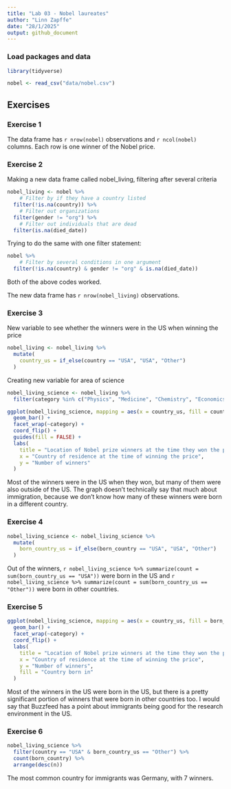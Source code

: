 ```yaml
---
title: "Lab 03 - Nobel laureates"
author: "Linn Zapffe"
date: "28/1/2025"
output: github_document
---
```


### Load packages and data

```r
library(tidyverse) 
```

```r
nobel <- read_csv("data/nobel.csv")
```

## Exercises

### Exercise 1

The data frame has `r nrow(nobel)` observations and `r ncol(nobel)` columns. Each row is one winner of the Nobel price.

### Exercise 2

Making a new data frame called nobel_living, filtering after several criteria
```r
nobel_living <- nobel %>%
    # Filter by if they have a country listed
  filter(!is.na(country)) %>%
    # Filter out organizations
  filter(gender != "org") %>%
    # Filter out individuals that are dead
  filter(is.na(died_date))
```

Trying to do the same with one filter statement:
```r
nobel %>%
    # Filter by several conditions in one argument
  filter(!is.na(country) & gender != "org" & is.na(died_date))
```

Both of the above codes worked.

The new data frame has `r nrow(nobel_living)` observations.

### Exercise 3

New variable to see whether the winners were in the US when winning the price
```r
nobel_living <- nobel_living %>%
  mutate(
    country_us = if_else(country == "USA", "USA", "Other")
  )
```

Creating new variable for area of science
```r
nobel_living_science <- nobel_living %>%
  filter(category %in% c("Physics", "Medicine", "Chemistry", "Economics"))
```

```r
ggplot(nobel_living_science, mapping = aes(x = country_us, fill = country_us)) +
  geom_bar() +
  facet_wrap(~category) +
  coord_flip() +
  guides(fill = FALSE) +
  labs(
    title = "Location of Nobel prize winners at the time they won the prize, divided by area",
    x = "Country of residence at the time of winning the price",
    y = "Number of winners"
  )
```

Most of the winners were in the US when they won, but many of them were also outside of the US. The graph doesn't technically say that much about immigration, because we don't know how many of these winners were born in a different country.

### Exercise 4

```r
nobel_living_science <- nobel_living_science %>%
  mutate(
    born_country_us = if_else(born_country == "USA", "USA", "Other")
  )
```

Out of the winners, `r nobel_living_science %>% summarize(count = sum(born_country_us == "USA"))` were born in the US and `r nobel_living_science %>% summarize(count = sum(born_country_us == "Other"))` were born in other countries.

### Exercise 5

```r
ggplot(nobel_living_science, mapping = aes(x = country_us, fill = born_country_us)) +
  geom_bar() +
  facet_wrap(~category) +
  coord_flip() +
  labs(
    title = "Location of Nobel prize winners at the time they won the prize, divided by area and the country they were born in",
    x = "Country of residence at the time of winning the price",
    y = "Number of winners",
    fill = "Country born in"
  )
```

Most of the winners in the US were born in the US, but there is a pretty significant portion of winners that were born in other countries too. I would say that Buzzfeed has a point about immigrants being good for the research environment in the US.

### Exercise 6

```r
nobel_living_science %>% 
  filter(country == "USA" & born_country_us == "Other") %>%
  count(born_country) %>%
  arrange(desc(n))
```

The most common country for immigrants was Germany, with 7 winners.